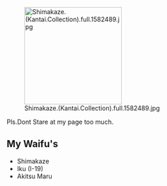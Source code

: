[[File:Shimakaze.(Kantai.Collection).full.1582489.jpg|thumb|220px|right]]

Pls.Dont Stare at my page too much.

==My Waifu's==

* Shimakaze
* Iku (I-19)
* Akitsu Maru